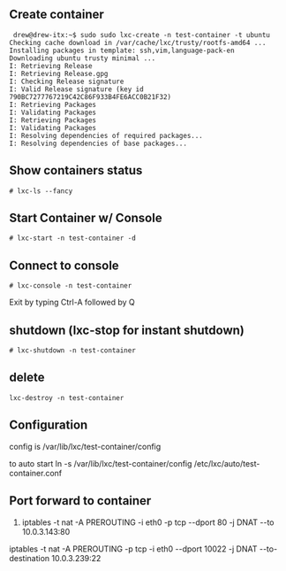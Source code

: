 ==Create container==
<pre> drew@drew-itx:~$ sudo sudo lxc-create -n test-container -t ubuntu
Checking cache download in /var/cache/lxc/trusty/rootfs-amd64 ...
Installing packages in template: ssh,vim,language-pack-en
Downloading ubuntu trusty minimal ...
I: Retrieving Release
I: Retrieving Release.gpg
I: Checking Release signature
I: Valid Release signature (key id 790BC7277767219C42C86F933B4FE6ACC0B21F32)
I: Retrieving Packages
I: Validating Packages
I: Retrieving Packages
I: Validating Packages
I: Resolving dependencies of required packages...
I: Resolving dependencies of base packages...</pre>

==Show containers status==
<pre># lxc-ls --fancy</pre>

==Start Container w/ Console==
<pre># lxc-start -n test-container -d</pre>

==Connect to console==
<pre># lxc-console -n test-container</pre>

Exit by typing Ctrl-A followed by Q

==shutdown (lxc-stop for instant shutdown)==
<pre># lxc-shutdown -n test-container</pre>

==delete==
<pre>lxc-destroy -n test-container</pre>

==Configuration==
config is /var/lib/lxc/test-container/config

to auto start
ln -s /var/lib/lxc/test-container/config /etc/lxc/auto/test-container.conf

==Port forward to container==
# iptables -t nat -A PREROUTING -i eth0 -p tcp --dport 80 -j DNAT --to 10.0.3.143:80
iptables -t nat -A PREROUTING -p tcp -i eth0 --dport 10022 -j DNAT --to-destination 10.0.3.239:22